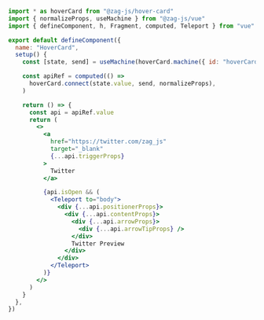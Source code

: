 ```jsx
import * as hoverCard from "@zag-js/hover-card"
import { normalizeProps, useMachine } from "@zag-js/vue"
import { defineComponent, h, Fragment, computed, Teleport } from "vue"

export default defineComponent({
  name: "HoverCard",
  setup() {
    const [state, send] = useMachine(hoverCard.machine({ id: "hoverCard" }))

    const apiRef = computed(() =>
      hoverCard.connect(state.value, send, normalizeProps),
    )

    return () => {
      const api = apiRef.value
      return (
        <>
          <a
            href="https://twitter.com/zag_js"
            target="_blank"
            {...api.triggerProps}
          >
            Twitter
          </a>

          {api.isOpen && (
            <Teleport to="body">
              <div {...api.positionerProps}>
                <div {...api.contentProps}>
                  <div {...api.arrowProps}>
                    <div {...api.arrowTipProps} />
                  </div>
                  Twitter Preview
                </div>
              </div>
            </Teleport>
          )}
        </>
      )
    }
  },
})
```
